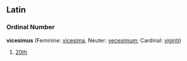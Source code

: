 ==Latin==
===Ordinal Number===
'''vicesimus''' (Feminine: [[vicesima]], Neuter: [[vecesimum]]; Cardinal: [[viginti]])

#[[20th]]